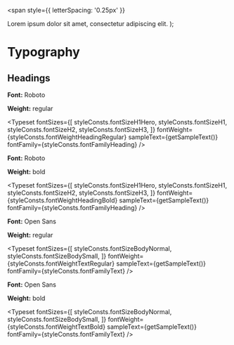 

<Meta title="Visual Style/Typography" />

  <span
   style={{ letterSpacing: '0.25px' }}
  >
   Lorem ipsum dolor sit amet, consectetur adipiscing elit.
  </span>
);

# Typography

## Headings

**Font:** Roboto

**Weight:** regular

<Typeset
  fontSizes={[
    styleConsts.fontSizeH1Hero,
    styleConsts.fontSizeH1,
    styleConsts.fontSizeH2,
    styleConsts.fontSizeH3,
  ]}
  fontWeight={styleConsts.fontWeightHeadingRegular}
  sampleText={getSampleText()}
  fontFamily={styleConsts.fontFamilyHeading}
/>

**Font:** Roboto

**Weight:** bold

<Typeset
  fontSizes={[
    styleConsts.fontSizeH1Hero,
    styleConsts.fontSizeH1,
    styleConsts.fontSizeH2,
    styleConsts.fontSizeH3,
  ]}
  fontWeight={styleConsts.fontWeightHeadingBold}
  sampleText={getSampleText()}
  fontFamily={styleConsts.fontFamilyHeading}
/>

**Font:** Open Sans

**Weight:** regular

<Typeset
  fontSizes={[
    styleConsts.fontSizeBodyNormal,
    styleConsts.fontSizeBodySmall,
  ]}
  fontWeight={styleConsts.fontWeightTextRegular}
  sampleText={getSampleText()}
  fontFamily={styleConsts.fontFamilyText}
/>

**Font:** Open Sans

**Weight:** bold

<Typeset
  fontSizes={[
    styleConsts.fontSizeBodyNormal,
    styleConsts.fontSizeBodySmall,
  ]}
  fontWeight={styleConsts.fontWeightTextBold}
  sampleText={getSampleText()}
  fontFamily={styleConsts.fontFamilyText}
/>